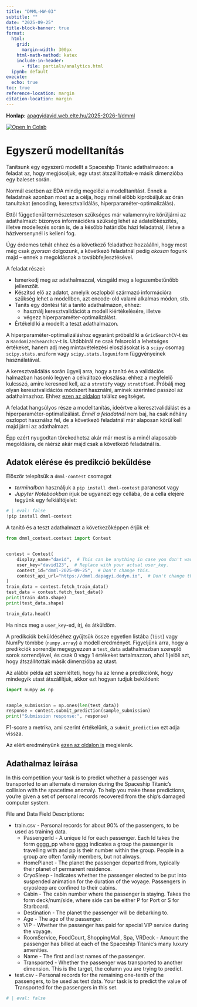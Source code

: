 ```yaml
---
title: "DMML-HW-03"
subtitle: ""
date: "2025-09-25"
title-block-banner: true
format:
  html:
    grid: 
      margin-width: 300px
    html-math-method: katex
    include-in-header:
      - file: partials/analytics.html
  ipynb: default
execute:
  echo: true
toc: true
reference-location: margin
citation-location: margin
---
```

<strong>Honlap:</strong> [apagyidavid.web.elte.hu/2025-2026-1/dmml](https://apagyidavid.web.elte.hu/2025-2026-1/dmml){target="_blank"}

<a target="_blank" href="https://colab.research.google.com/github/dapagyi/dmml-web/blob/gh-pages/notebooks/dmml-hw-03.ipynb"><img src="https://colab.research.google.com/assets/colab-badge.svg" alt="Open In Colab"/></a>

# Egyszerű modelltanítás

Tanítsunk egy egyszerű modellt a Spaceship Titanic adathalmazon: a feladat az, hogy megjósoljuk, egy utast átszállítottak-e másik dimenzióba egy baleset során.

::: {.callout-important title="Exploratory Data Analysis (EDA)"}
Normál esetben az EDA mindig megelőzi a modelltanítást. Ennek a feladatnak azonban most az a célja, hogy minél előbb kipróbáljuk az órán tanultakat (encoding, keresztvalidálás, hiperparaméter-optimalizálás).

Ettől függetlenül természetesen szükséges már valamennyire körüljárni az adathalmazt: bizonyos információkra szükség lehet az adatelőkészítés, illetve modellezés során is, de a később határidős házi feladatnál, illetve a háziversenynél is kelleni fog.

Úgy érdemes tehát ehhez és a következő feladathoz hozzáállni, hogy most még csak _gyorsan_ dolgozunk, a következő feladatnál pedig _okosan_ fogunk majd -- ennek a megoldásnak a továbbfejlesztésével.
:::

A feladat részei:

- Ismerkedj meg az adathalmazzal, vizsgáld meg a legszembetűnőbb jellemzőit. 
- Készítsd elő az adatot, amelyik oszlopból származó információra szükség lehet a modellben, azt encode-old valami alkalmas módon, stb.
- Taníts egy döntési fát a tanító adathalmazon, ehhez:
  - használj keresztvalidációt a modell kiértékelésére, illetve
  - végezz hiperparaméter-optimalizálást.
- Értékeld ki a modellt a teszt adathalmazon.

A hiperparaméter-optimalizáláshoz egyaránt próbáld ki a `GridSearchCV`-t és a `RandomizedSearchCV`-t is. Utóbbinál ne csak felsorold a lehetséges értékeket, hanem adj meg mintavételezési eloszlásokat is a `scipy` csomag `scipy.stats.uniform` vagy `scipy.stats.loguniform` függvényeinek használatával.

A keresztvalidálás során ügyelj arra, hogy a tanító és a validációs halmazban hasonló legyen a célváltozó eloszlása: ehhez a megfelelő kulcsszó, amire keresned kell, az a `stratify` vagy `stratified`. Próbálj meg olyan keresztvalidációs módszert használni, aminek szerinted passzol az adathalmazhoz. Ehhez [ezen az oldalon](https://scikit-learn.org/stable/modules/cross_validation.html){target="_blank"} találsz segítséget.

::: {.callout-note title="Megjegyzés"}
A feladat hangsúlyos része a modelltanítás, ideértve a keresztvalidálást és a hiperparaméter-optimalizálást. _Ennél a feladatnál_ nem baj, ha csak néhány oszlopot használsz fel, de a következő feladatnál már alaposan körül kell majd járni az adathalmazt.

Épp ezért nyugodtan törekedhetsz akár már most is a minél alaposabb megoldásra, de ráérsz akár majd csak a következő feladatnál is.
:::


## Adatok elérése és predikció beküldése

Először telepítsük a `dmml-contest` csomagot

- _terminalban_ használjuk a `pip install dmml-contest` parancsot vagy
- _Jupyter Notebookban_ írjuk be ugyanezt egy cellába, de a cella elejére tegyünk egy felkiáltójelet:

```python
# | eval: false
!pip install dmml-contest
```

A tanító és a teszt adathalmazt a következőképpen érjük el:

```python
from dmml_contest.contest import Contest


contest = Contest(
    display_name="david",  # This can be anything in case you don't want to use your real name on the leaderboard.
    user_key="david123",  # Replace with your actual user_key.
    contest_id="dmml-2025-09-25",  # Don't change this.
    contest_api_url="https://dmml.dapagyi.dedyn.io",  # Don't change this.
)
train_data = contest.fetch_train_data()
test_data = contest.fetch_test_data()
print(train_data.shape)
print(test_data.shape)

train_data.head()
```

::: {.callout-note title="Kulcs"}
Ha nincs meg a `user_key`-ed, írj, és átküldöm.
:::

A predikciók beküldéséhez gyűjtsük össze egyetlen listába (`list`) vagy NumPy tömbbe (`numpy.array`) a modell eredményét. Figyeljünk arra, hogy a predikciók sorrendje megegyezzen a `test_data` adathalmazban szereplő sorok sorrendjével, és csak 0 vagy 1 értékeket tartalmazzon, ahol 1 jelöli azt, hogy átszállították másik dimenzióba az utast.

Az alábbi példa azt szemlélteti, hogy ha az lenne a predikciónk, hogy mindegyik utast átszállítjuk, akkor ezt hogyan tudjuk beküldeni:

```python
import numpy as np


sample_submission = np.ones(len(test_data))
response = contest.submit_prediction(sample_submission)
print("Submission response:", response)
```

F1-score a metrika, ami szerint értékelünk, a `submit_prediction` ezt adja vissza.

Az elért eredményünk [ezen az oldalon is](https://apagyidavid.web.elte.hu/2025-2026-1/dmml/leaderboard?contest_id=dmml-2025-09-25){target="_blank"} megjelenik.

## Adathalmaz leírása

In this competition your task is to predict whether a passenger was transported to an alternate dimension during the Spaceship Titanic's collision with the spacetime anomaly. To help you make these predictions, you're given a set of personal records recovered from the ship's damaged computer system.

File and Data Field Descriptions:

- train.csv - Personal records for about 90% of the passengers, to be used as training data.
    - PassengerId - A unique Id for each passenger. Each Id takes the form gggg_pp where gggg indicates a group the passenger is travelling with and pp is their number within the group. People in a group are often family members, but not always.
    - HomePlanet - The planet the passenger departed from, typically their planet of permanent residence.
    - CryoSleep - Indicates whether the passenger elected to be put into suspended animation for the duration of the voyage. Passengers in cryosleep are confined to their cabins.
    - Cabin - The cabin number where the passenger is staying. Takes the form deck/num/side, where side can be either P for Port or S for Starboard.
    - Destination - The planet the passenger will be debarking to.
    - Age - The age of the passenger.
    - VIP - Whether the passenger has paid for special VIP service during the voyage.
    - RoomService, FoodCourt, ShoppingMall, Spa, VRDeck - Amount the passenger has billed at each of the Spaceship Titanic's many luxury amenities.
    - Name - The first and last names of the passenger.
    - Transported - Whether the passenger was transported to another dimension. This is the target, the column you are trying to predict.
- test.csv - Personal records for the remaining one-tenth of the passengers, to be used as test data. Your task is to predict the value of Transported for the passengers in this set.

```python
# | eval: false


```